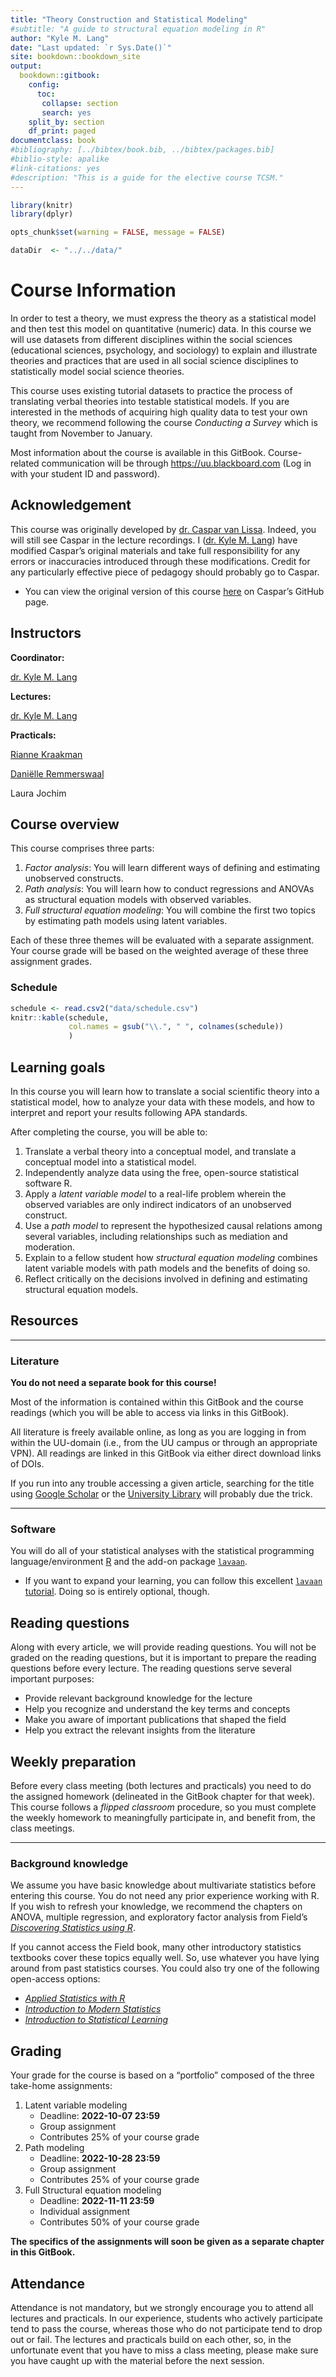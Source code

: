 --- 
title: "Theory Construction and Statistical Modeling"
#subtitle: "A guide to structural equation modeling in R"
author: "Kyle M. Lang"
date: "Last updated: `r Sys.Date()`"
site: bookdown::bookdown_site
output: 
  bookdown::gitbook:
    config: 
      toc:
       collapse: section
       search: yes
    split_by: section
    df_print: paged
documentclass: book
#bibliography: [../bibtex/book.bib, ../bibtex/packages.bib]
#biblio-style: apalike
#link-citations: yes
#description: "This is a guide for the elective course TCSM."
---

```{r global_options, include = FALSE}
library(knitr)
library(dplyr)

opts_chunk$set(warning = FALSE, message = FALSE)

dataDir  <- "../../data/"
```

# Course Information {-}

In order to test a theory, we must express the theory as a statistical model and 
then test this model on quantitative (numeric) data. In this course we will use 
datasets from different disciplines within the social sciences (educational 
sciences, psychology, and sociology) to explain and illustrate theories and 
practices that are used in all social science disciplines to statistically model 
social science theories.

This course uses existing tutorial datasets to practice the process of 
translating verbal theories into testable statistical models. If you are 
interested in the methods of acquiring high quality data to test your own theory, 
we recommend following the course *Conducting a Survey* which is taught from 
November to January.

Most information about the course is available in this GitBook. Course-related 
communication will be through <https://uu.blackboard.com> (Log in with your 
student ID and password).

<!----------------------------------------------------------------------------->

## Acknowledgement {-}

This course was originally developed by 
[dr. Caspar van Lissa](https://www.tilburguniversity.edu/staff/c-j-vanlissa). 
Indeed, you will still see Caspar in the lecture recordings. I 
([dr. Kyle M. Lang](https://www.kylemlang.com)) have modified Caspar's original 
materials and take full responsibility for any errors or inaccuracies introduced 
through these modifications. Credit for any particularly effective piece of 
pedagogy should probably go to Caspar.

- You can view the original version of this course 
[here](https://github.com/cjvanlissa/TCSM) on Caspar's GitHub page.

<!----------------------------------------------------------------------------->

## Instructors {-}

**Coordinator:**

[dr. Kyle M. Lang](https://www.kylemlang.com)

**Lectures:**

[dr. Kyle M. Lang](https://www.kylemlang.com)

**Practicals:**

[Rianne Kraakman](https://www.uu.nl/staff/amkraakman)

[Daniëlle Remmerswaal](https://www.uu.nl/staff/DMRemmerswaal)

Laura Jochim

<!----------------------------------------------------------------------------->

## Course overview {-}

This course comprises three parts:

1. *Factor analysis*: You will learn different ways of defining and estimating
unobserved constructs.
1. *Path analysis*: You will learn how to conduct regressions and ANOVAs as 
structural equation models with observed variables.
1. *Full structural equation modeling*: You will combine the first two topics by 
estimating path models using latent variables.

Each of these three themes will be evaluated with a separate assignment. Your 
course grade will be based on the weighted average of these three assignment 
grades.

### Schedule {-}

```{r print_schedule, echo = FALSE}
schedule <- read.csv2("data/schedule.csv")
knitr::kable(schedule, 
             col.names = gsub("\\.", " ", colnames(schedule))
             )
```

<!----------------------------------------------------------------------------->

## Learning goals {-}

In this course you will learn how to translate a social scientific theory into a 
statistical model, how to analyze your data with these models, and how to 
interpret and report your results following APA standards.

After completing the course, you will be able to:

1. Translate a verbal theory into a conceptual model, and translate a conceptual 
model into a statistical model.
1. Independently analyze data using the free, open-source statistical software R.
1. Apply a *latent variable model* to a real-life problem wherein the observed 
variables are only indirect indicators of an unobserved construct.
1. Use a *path model* to represent the hypothesized causal relations among
several variables, including relationships such as mediation and moderation.
1. Explain to a fellow student how *structural equation modeling* combines 
latent variable models with path models and the benefits of doing so.
1. Reflect critically on the decisions involved in defining and estimating
structural equation models.

<!----------------------------------------------------------------------------->

## Resources {-}

---

### Literature {-}

**You do not need a separate book for this course!** 

Most of the information is contained within this GitBook and the course readings 
(which you will be able to access via links in this GitBook). 

All literature is freely available online, as long as you are logging in from 
within the UU-domain (i.e., from the UU campus or through an appropriate VPN). 
All readings are linked in this GitBook via either direct download links of DOIs. 

If you run into any trouble accessing a given article, searching for the title 
using [Google Scholar][gs] or the [University Library][uu_lib] will probably due 
the trick.

---

### Software {-}

You will do all of your statistical analyses with the statistical programming language/environment [R][r] and the add-on package [`lavaan`][lavaan].

- If you want to expand your learning, you can follow this excellent 
[`lavaan` tutorial](https://lavaan.ugent.be/tutorial/). Doing so is entirely 
optional, though.

<!----------------------------------------------------------------------------->

## Reading questions {-}

Along with every article, we will provide reading questions. You will not be 
graded on the reading questions, but it is important to prepare the reading 
questions before every lecture. The reading questions serve several important 
purposes:

-	Provide relevant background knowledge for the lecture
-	Help you recognize and understand the key terms and concepts
-	Make you aware of important publications that shaped the field
- Help you extract the relevant insights from the literature

<!----------------------------------------------------------------------------->

## Weekly preparation {-}

Before every class meeting (both lectures and practicals) you need to do the 
assigned homework (delineated in the GitBook chapter for that week). This course 
follows a *flipped classroom* procedure, so you must complete the weekly homework 
to meaningfully participate in, and benefit from, the class meetings.

---

### Background knowledge {-}

We assume you have basic knowledge about multivariate statistics before entering 
this course. You do not need any prior experience working with R. If you wish to 
refresh your knowledge, we recommend the chapters on ANOVA, multiple regression,
and exploratory factor analysis from Field’s [*Discovering Statistics using R*][field]. 

If you cannot access the Field book, many other introductory statistics textbooks 
cover these topics equally well. So, use whatever you have lying around from 
past statistics courses. You could also try one of the following open-access options:

- [*Applied Statistics with R*][stats_with_r]
- [*Introduction to Modern Statistics*][modern_stats]
- [*Introduction to Statistical Learning*][isl]

<!----------------------------------------------------------------------------->

## Grading {-}

Your grade for the course is based on a “portfolio” composed of the three 
take-home assignments:

1. Latent variable modeling 
    - Deadline: **2022-10-07 23:59**
    - Group assignment
    - Contributes 25% of your course grade

1. Path modeling 
    - Deadline: **2022-10-28 23:59**
    - Group assignment
    - Contributes 25% of your course grade

1. Full Structural equation modeling 
    - Deadline: **2022-11-11 23:59**
    - Individual assignment
    - Contributes 50% of your course grade

**The specifics of the assignments will soon be given as a separate chapter in 
this GitBook.**

<!----------------------------------------------------------------------------->

## Attendance {-}

Attendance is not mandatory, but we strongly encourage you to attend all lectures 
and practicals. In our experience, students who actively participate tend to pass 
the course, whereas those who do not participate tend to drop out or fail. The 
lectures and practicals build on each other, so, in the unfortunate event that 
you have to miss a class meeting, please make sure you have caught up with the 
material before the next session.

<!----------------------------------------------------------------------------->

[gs]: https://scholar.google.com/
[uu_lib]: https://www.uu.nl/en/university-library
[r]: https://www.r-project.org/
[lavaan]: https://www.lavaan.ugent.be/
[field]: https://www.discoveringstatistics.com/books/discovering-statistics-using-r/
[stats_with_r]: https://book.stat420.org/
[modern_stats]: https://openintro-ims.netlify.app/
[isl]: https://www.statlearning.com

